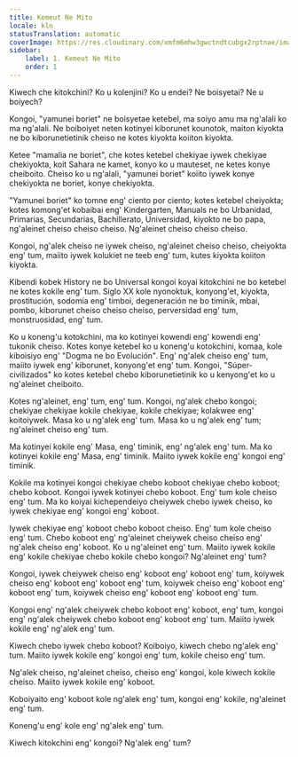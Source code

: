 ```yaml
---
title: Kemeut Ne Mito
locale: kln
statusTranslation: automatic
coverImage: https://res.cloudinary.com/xmfm6mhw3gwctndtcubgx2rptnae/image/upload/v1740468922/small_cover_tratado_de_psicologia_revolucionaria_a4c0dca4e0.webp
sidebar:
    label: 1. Kemeut Ne Mito
    order: 1
---
```

Kiwech che kitokchini? Ko u kolenjini? Ko u endei? Ne boisyetai? Ne u boiyech?

Kongoi, "yamunei boriet" ne boisyetae ketebel, ma soiyo amu ma ng'alali ko ma ng'alali. Ne boiboiyet neten kotinyei kiborunet kounotok, maiton kiyokta ne bo kiborunetietinik cheiso ne kotes kiyokta koiiton kiyokta.

Ketee "mamalia ne boriet", che kotes ketebel chekiyae iywek chekiyae chekiyokta, koit Sahara ne kamet, konyo ko u mauteset, ne ketes konye cheiboito. Cheiso ko u ng'alali, "yamunei boriet" koiito iywek konye chekiyokta ne boriet, konye chekiyokta.

"Yamunei boriet" ko tomne eng' ciento por ciento; kotes ketebel cheiyokta; kotes komong'et kobaibai eng' Kindergarten, Manuals ne bo Urbanidad, Primarias, Secundarias, Bachillerato, Universidad, kiyokto ne bo papa, ng'aleinet cheiso cheiso cheiso. Ng'aleinet cheiso cheiso cheiso.

Kongoi, ng'alek cheiso ne iywek cheiso, ng'aleinet cheiso cheiso, cheiyokta eng' tum, maiito iywek kolukiet ne teeb eng' tum, kutes kiyokta koiiton kiyokta.

Kibendi kobek History ne bo Universal kongoi koyai kitokchini ne bo ketebel ne kotes kokile eng' tum. Siglo XX kole nyonoktuk, konyong'et, kiyokta, prostitución, sodomía eng' timboi, degeneración ne bo timinik, mbai, pombo, kiborunet cheiso cheiso cheiso, perversidad eng' tum, monstruosidad, eng' tum.

Ko u koneng'u kotokchini, ma ko kotinyei kowendi eng' kowendi eng' tukonik cheiso. Kotes konye ketebel ko u koneng'u kotokchini, komaa, kole kiboisiyo eng' "Dogma ne bo Evolución". Eng' ng'alek cheiso eng' tum, maiito iywek eng' kiborunet, konyong'et eng' tum. Kongoi, "Súper-civilizados" ko kotes ketebel chebo kiborunetietinik ko u kenyong'et ko u ng'aleinet cheiboito.

Kotes ng'aleinet, eng' tum, eng' tum. Kongoi, ng'alek chebo kongoi; chekiyae chekiyae kokile chekiyae, kokile chekiyae; kolakwee eng' koitoiywek. Masa ko u ng'alek eng' tum. Masa ko u ng'alek eng' tum; ng'aleinet cheiso eng' tum.

Ma kotinyei kokile eng' Masa, eng' timinik, eng' ng'alek eng' tum. Ma ko kotinyei kokile eng' Masa, eng' timinik. Maiito iywek kokile eng' kongoi eng' timinik.

Kokile ma kotinyei kongoi chekiyae chebo koboot chekiyae chebo koboot; chebo koboot. Kongoi iywek kotinyei chebo koboot. Eng' tum kole cheiso eng' tum. Ma ko koiyai kichependeiyo cheiywek chebo iywek cheiso, ko iywek chekiyae eng' kongoi eng' koboot.

Iywek chekiyae eng' koboot chebo koboot cheiso. Eng' tum kole cheiso eng' tum. Chebo koboot eng' ng'aleinet cheiywek cheiso cheiso eng' ng'alek cheiso eng' koboot. Ko u ng'aleinet eng' tum. Maiito iywek kokile eng' kokile chekiyae chebo kokile chebo kongoi? Ng'aleinet eng' tum?

Kongoi, iywek cheiywek cheiso eng' koboot eng' koboot eng' tum, koiywek cheiso eng' koboot eng' koboot eng' tum, koiywek cheiso eng' koboot eng' koboot eng' tum, koiywek cheiso eng' koboot eng' koboot eng' tum.

Kongoi eng' ng'alek cheiywek chebo koboot eng' koboot, eng' tum, kongoi eng' ng'alek cheiywek chebo koboot eng' koboot eng' tum. Maiito iywek kokile eng' ng'alek eng' tum.

Kiwech chebo iywek chebo koboot? Koiboiyo, kiwech chebo ng'alek eng' tum. Maiito iywek kokile eng' kongoi eng' tum, kokile cheiso eng' tum.

Ng'alek cheiso, ng'aleinet cheiso, cheiso eng' kongoi, kole kiwech kokile cheiso. Maiito iywek kokile eng' koboot.

Koboiyaito eng' koboot kole ng'alek eng' tum, kongoi eng' kokile, ng'aleinet eng' tum.

Koneng'u eng' kole eng' ng'alek eng' tum.

Kiwech kitokchini eng' kongoi? Ng'alek eng' tum?

